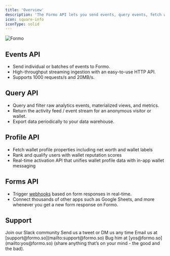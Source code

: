 ```yaml
---
title: 'Overview'
description: 'The Formo API lets you send events, query events, fetch wallet profiles, webhooks, and more. Use the Events API, Query API, Profile API, and Forms API to get more done faster.'
icon: square-info
iconType: solid
---
```


<Frame>
  <img src="/images/intro2.png" alt="Formo" />
</Frame>

## Events API

- Send individual or batches of events to Formo.
- High-throughput streaming ingestion with an easy-to-use HTTP API.
- Supports 1000 requests/s and 20MB/s.

## Query API

- Query and filter raw analytics events, materialized views, and metrics.
- Return the activity feed / event stream for an anonymous visitor or wallet.
- Export data periodically to your data warehouse.

## Profile API

- Fetch wallet profile properties including net worth and wallet labels
- Rank and qualify users with wallet reputation scores
- Real-time activation API that unifies wallet profile data with in-app wallet messaging

## Forms API

- Trigger [webhooks](/api-reference/webhooks) based on form responses in real-time. 
- Connect thousands of other apps such as Google Sheets, and more whenever you get a new form response on Formo.

## Support

<CardGroup cols={2}>
  <Card title="Slack" icon="slack" href="https://formo.so/slack">
    Join our Slack community
  </Card>
  <Card title="Twitter" icon="x" href="https://x.com/getformo">
    Send us a tweet or DM us any time
  </Card>
  <Card title="Email" icon="envelope" href="mailto:support@formo.so">
    Email us at [support@formo.so](mailto:support@formo.so)
  </Card>
  <Card title="Founder" icon="comments" href="mailto:yos@formo.so">
    Bug him at [yos@formo.so](mailto:yos@formo.so) (share anything that’s on your mind - the good and the bad).
  </Card>
</CardGroup>
